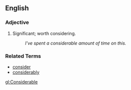 ==English==

===Adjective===
# Significant; worth considering.
#: ''I've spent a considerable amount of time on this.''

===Related Terms===
*[[consider]]
*[[considerably]]

[[gl:Considerable]]